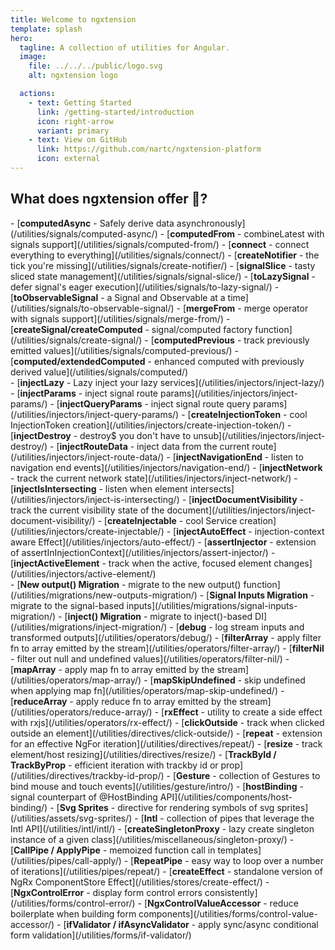 ```yaml
---
title: Welcome to ngxtension
template: splash
hero:
  tagline: A collection of utilities for Angular.
  image:
    file: ../../../public/logo.svg
    alt: ngxtension logo

  actions:
    - text: Getting Started
      link: /getting-started/introduction
      icon: right-arrow
      variant: primary
    - text: View on GitHub
      link: https://github.com/nartc/ngxtension-platform
      icon: external
---
```



## What does **ngxtension** offer 🔨?

<CardGrid>
  <Card title="Signal utilities" icon="rocket">
    <div class="home-links">
      - [<strong>computedAsync</strong> - Safely derive data asynchronously](/utilities/signals/computed-async/)
      - [<strong>computedFrom</strong> - combineLatest with signals support](/utilities/signals/computed-from/)
      - [<strong>connect</strong> - connect everything to everything](/utilities/signals/connect/)
      - [<strong>createNotifier</strong> - the tick you're missing](/utilities/signals/create-notifier/)
      - [<strong>signalSlice</strong> - tasty sliced state management](/utilities/signals/signal-slice/)
      - [<strong>toLazySignal</strong> - defer signal's eager execution](/utilities/signals/to-lazy-signal/)
      - [<strong>toObservableSignal</strong> - a Signal and Observable at a time](/utilities/signals/to-observable-signal/)
      - [<strong>mergeFrom</strong> - merge operator with signals support](/utilities/signals/merge-from/)
      - [<strong>createSignal/createComputed</strong> - signal/computed factory function](/utilities/signals/create-signal/)
      - [<strong>computedPrevious</strong> - track previously emitted values](/utilities/signals/computed-previous/)
      - [<strong>computed/extendedComputed</strong> - enhanced computed with previously derived value](/utilities/signals/computed/)
    </div>
  </Card>
  <Card title="Injector utilities" icon="moon">
    <div class="home-links">
      - [<strong>injectLazy</strong> - Lazy inject your lazy services](/utilities/injectors/inject-lazy/)
      - [<strong>injectParams</strong> - inject signal route params](/utilities/injectors/inject-params/)
      - [<strong>injectQueryParams</strong> - inject signal route query params](/utilities/injectors/inject-query-params/)
      - [<strong>createInjectionToken</strong> - cool InjectionToken creation](/utilities/injectors/create-injection-token/)
      - [<strong>injectDestroy</strong> - destroy$ you don't have to unsub](/utilities/injectors/inject-destroy/)
      - [<strong>injectRouteData</strong> - inject data from the current route](/utilities/injectors/inject-route-data/)
      - [<strong>injectNavigationEnd</strong> - listen to navigation end events](/utilities/injectors/navigation-end/)
      - [<strong>injectNetwork</strong> - track the current network state](/utilities/injectors/inject-network/)
      - [<strong>injectIsIntersecting</strong> - listen when element intersects](/utilities/injectors/inject-is-intersecting/)
      - [<strong>injectDocumentVisibility</strong> - track the current visibility state of the document](/utilities/injectors/inject-document-visibility/)
      - [<strong>createInjectable</strong> - cool Service creation](/utilities/injectors/create-injectable/)
      - [<strong>injectAutoEffect</strong> - injection-context aware Effect](/utilities/injectors/auto-effect/)
      - [<strong>assertInjector</strong> - extension of assertInInjectionContext](/utilities/injectors/assert-injector/)
      - [<strong>injectActiveElement</strong> - track when the active, focused element changes](/utilities/injectors/active-element/)
    </div>
  </Card>
  <Card title="Code migrations" icon="moon">
    - [<strong>New output() Migration</strong> - migrate to the new output() function](/utilities/migrations/new-outputs-migration/)
    - [<strong>Signal Inputs Migration</strong> - migrate to the signal-based inputs](/utilities/migrations/signal-inputs-migration/)
    - [<strong>inject() Migration</strong> - migrate to inject()-based DI](/utilities/migrations/inject-migration/)
  </Card>
  <Card title="RxJs operators" icon="moon">
    - [<strong>debug</strong> - log stream inputs and transformed outputs](/utilities/operators/debug/)
    - [<strong>filterArray</strong> - apply filter fn to array emitted by the stream](/utilities/operators/filter-array/)
    - [<strong>filterNil</strong> - filter out null and undefined values](/utilities/operators/filter-nil/)
    - [<strong>mapArray</strong> - apply map fn to array emitted by the stream](/utilities/operators/map-array/)
    - [<strong>mapSkipUndefined</strong> - skip undefined when applying map fn](/utilities/operators/map-skip-undefined/)
    - [<strong>reduceArray</strong> - apply reduce fn to array emitted by the stream](/utilities/operators/reduce-array/)
    - [<strong>rxEffect</strong> - utility to create a side effect with rxjs](/utilities/operators/rx-effect/)
  </Card>
  <Card title="Directives" icon="moon">
    - [<strong>clickOutside</strong> - track when clicked outside an element](/utilities/directives/click-outside/)
    - [<strong>repeat</strong> - extension for an effective NgFor iteration](/utilities/directives/repeat/)
    - [<strong>resize</strong> - track element/host resizing](/utilities/directives/resize/)
    - [<strong>TrackById / TrackByProp</strong> - efficient iteration with trackby id or prop](/utilities/directives/trackby-id-prop/)
  </Card>
  <Card title="And more..." icon="moon">
    - [<strong>Gesture</strong> - collection of Gestures to bind mouse and touch events](/utilities/gesture/intro/)
    - [<strong>hostBinding</strong> - signal counterpart of @HostBinding API](/utilities/components/host-binding/)
    - [<strong>Svg Sprites</strong> - directive for rendering symbols of svg sprites](/utilities/assets/svg-sprites/)
    - [<strong>Intl</strong> - collection of pipes that leverage the Intl API](/utilities/intl/intl/)
    - [<strong>createSingletonProxy</strong> - lazy create singleton instance of a given class](/utilities/miscellaneous/singleton-proxy/)
    - [<strong>CallPipe / ApplyPipe</strong> - memoized function call in templates](/utilities/pipes/call-apply/)
    - [<strong>RepeatPipe</strong> - easy way to loop over a number of iterations](/utilities/pipes/repeat/)
    - [<strong>createEffect</strong> - standalone version of NgRx ComponentStore Effect](/utilities/stores/create-effect/)
    - [<strong>NgxControlError</strong> - display form control errors consistently](/utilities/forms/control-error/)
    - [<strong>NgxControlValueAccessor</strong> - reduce boilerplate when building form components](/utilities/forms/control-value-accessor/)
    - [<strong>ifValidator / ifAsyncValidator</strong> - apply sync/async conditional form validation](/utilities/forms/if-validator/)
  </Card>
</CardGrid>
